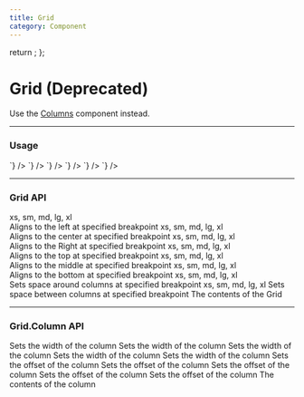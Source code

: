```yaml
---
title: Grid
category: Component
---
```



  return <Box bg="blue.400" height={height} mb="18px" />;
};

# Grid (Deprecated)

Use the [Columns](/components/columns) component instead.

---

### Usage

<LiveCode>
  <LiveCode.Content
    title="Responsive"
    scope={{ DemoBlock }}
    code={`
      <Grid extra="blahhhh">
        <Grid.Column xs={12} md={2} lg={6}>
          <DemoBlock />
        </Grid.Column>
        <Grid.Column xs={12} md={5} lg={3}>
          <DemoBlock />
        </Grid.Column>
        <Grid.Column xs={12} md={5} lg={3}>
          <DemoBlock />
        </Grid.Column>
      </Grid>
    `}
  />
  <LiveCode.Content
    title="Auto Width"
    scope={{ DemoBlock }}
    code={`
      <Grid>
        <Grid.Column>
          <DemoBlock />
        </Grid.Column>
        <Grid.Column>
          <DemoBlock />
        </Grid.Column>
        <Grid.Column>
          <DemoBlock />
        </Grid.Column>
        <Grid.Column>
          <DemoBlock />
        </Grid.Column>
      </Grid>
    `}
  />
  <LiveCode.Content
    title="Offset"
    scope={{ DemoBlock }}
    code={`
      <Grid>
        <Grid.Column xsOffset={10} xs={2}>
          <DemoBlock />
        </Grid.Column>
        <Grid.Column xsOffset={8} xs={4}>
          <DemoBlock />
        </Grid.Column>
        <Grid.Column xsOffset={6} xs={6}>
          <DemoBlock />
        </Grid.Column>
        <Grid.Column xsOffset={4} xs={8}>
          <DemoBlock />
        </Grid.Column>
        <Grid.Column xsOffset={2} xs={10}>
          <DemoBlock />
        </Grid.Column>
      </Grid>
    `}
  />
  <LiveCode.Content
    title="Horizontal Alignment"
    scope={{ DemoBlock }}
    code={`
      <div>
        <Grid start="xs" end="lg">
          <Grid.Column xs={5}>
            <DemoBlock />
          </Grid.Column>
        </Grid>
        <Grid center="xs">
          <Grid.Column xs={5}>
            <DemoBlock />
          </Grid.Column>
        </Grid>
        <Grid end="xs" start="lg">
          <Grid.Column xs={5}>
            <DemoBlock />
          </Grid.Column>
        </Grid>
      </div>
    `}
  />
  <LiveCode.Content
    title="Vertical Alignment"
    scope={{ DemoBlock }}
    code={`
      <div>
        <Grid top="xs">
          <Grid.Column xs={6}>
            <DemoBlock height="70px" />
          </Grid.Column>
          <Grid.Column xs={6}>
            <DemoBlock />
          </Grid.Column>
        </Grid>
        <Grid middle="xs">
          <Grid.Column xs={6}>
            <DemoBlock height="70px" />
          </Grid.Column>
          <Grid.Column xs={6}>
            <DemoBlock />
          </Grid.Column>
        </Grid>
        <Grid bottom="xs">
          <Grid.Column xs={6}>
            <DemoBlock height="70px" />
          </Grid.Column>
          <Grid.Column xs={6}>
            <DemoBlock />
          </Grid.Column>
        </Grid>
      </div>
    `}
  />
  <LiveCode.Content
    title="Distribution"
    scope={{ DemoBlock }}
    code={`
      <div>
        <Grid around="xs">
          <Grid.Column xs={2}>
            <DemoBlock />
          </Grid.Column>
          <Grid.Column xs={2}>
            <DemoBlock />
          </Grid.Column>
          <Grid.Column xs={2}>
            <DemoBlock />
          </Grid.Column>
        </Grid>
        <Grid between="xs">
          <Grid.Column xs={2}>
            <DemoBlock />
          </Grid.Column>
          <Grid.Column xs={2}>
            <DemoBlock />
          </Grid.Column>
          <Grid.Column xs={2}>
            <DemoBlock />
          </Grid.Column>
        </Grid>
      </div>
    `}
  />
</LiveCode>

---

### Grid API

<Prop name="start" type="string">
  xs, sm, md, lg, xl <br />
  Aligns to the left at specified breakpoint
</Prop>

<Prop name="center" type="string">
  xs, sm, md, lg, xl <br />
  Aligns to the center at specified breakpoint
</Prop>

<Prop name="end" type="string">
  xs, sm, md, lg, xl <br />
  Aligns to the Right at specified breakpoint
</Prop>

<Prop name="top" type="string">
  xs, sm, md, lg, xl <br />
  Aligns to the top at specified breakpoint
</Prop>

<Prop name="middle" type="string">
  xs, sm, md, lg, xl <br />
  Aligns to the middle at specified breakpoint
</Prop>

<Prop name="bottom" type="string">
  xs, sm, md, lg, xl <br />
  Aligns to the bottom at specified breakpoint
</Prop>

<Prop name="around" type="string">
  xs, sm, md, lg, xl <br />
  Sets space around columns at specified breakpoint
</Prop>

<Prop name="between" type="string">
  xs, sm, md, lg, xl Sets space between columns at specified breakpoint
</Prop>

<Prop name="children" type="node">
  The contents of the Grid
</Prop>

---

### Grid.Column API

<Prop name="xs" type="number">
  Sets the width of the column
</Prop>

<Prop name="sm" type="number">
  Sets the width of the column
</Prop>

<Prop name="md" type="number">
  Sets the width of the column
</Prop>

<Prop name="lg" type="number">
  Sets the width of the column
</Prop>

<Prop name="xl" type="number">
  Sets the width of the column
</Prop>

<Prop name="xsOffset" type="number">
  Sets the offset of the column
</Prop>

<Prop name="smOffset" type="number">
  Sets the offset of the column
</Prop>

<Prop name="mdOffset" type="number">
  Sets the offset of the column
</Prop>

<Prop name="lgOffset" type="number">
  Sets the offset of the column
</Prop>

<Prop name="xlOffset" type="number">
  Sets the offset of the column
</Prop>

<Prop name="children" type="node">
  The contents of the column
</Prop>
